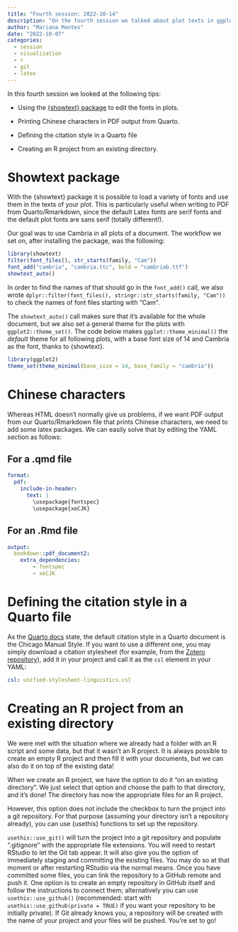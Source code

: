 ```yaml
---
title: "Fourth session: 2022-10-14"
description: "On the fourth session we talked about plot texts in ggplot and turning R projects into git repositories."
author: "Mariana Montes"
date: "2022-10-07"
categories:
  - session
  - visualization
  - r
  - git
  - latex
---
```


In this fourth session we looked at the following tips:

- Using the [{showtext} package](https://github.com/yixuan/showtext) to edit the fonts in plots.

- Printing Chinese characters in PDF output from Quarto.

- Defining the citation style in a Quarto file

- Creating an R project from an existing directory.

# Showtext package

With the {showtext} package it is possible to load a variety of fonts and use them in the texts of your plot. This is particularly useful when writing to PDF from Quarto/Rmarkdown, since the default Latex fonts are serif fonts and the default plot fonts are sans serif (totally different!).

Our goal was to use Cambria in all plots of a document. The workflow we set on, after installing the package, was the following:

```r
library(showtext)
filter(font_files(), str_starts(family, "Cam"))
font_add("cambria", "cambria.ttc", bold = "cambriab.ttf")
showtext_auto()
```

In order to find the names of that should go in the `font_add()` call, we also wrote `dplyr::filter(font_files(), stringr::str_starts(family, "Cam"))` to check the names of font files starting with "Cam".

The `showtext_auto()` call makes sure that it's available for the whole document, but we also set a general theme for the plots with `ggplot2::theme_set()`. The code below makes `ggplot::theme_minimal()` the *default* theme for all following plots, with a base font size of 14 and Cambria as the font, thanks to {showtext}.

```r
library(ggplot2)
theme_set(theme_minimal(base_size = 14, base_family = "cambria"))
```

# Chinese characters

Whereas HTML doesn't normally give us problems, if we want PDF output from our Quarto/Rmarkdown file that prints Chinese characters, we need to add some latex packages. We can easily solve that by editing the YAML section as follows:

::: {.panel-tabset}

## For a .qmd file

```yml
format:
  pdf:
    include-in-header: 
      text: |
        \usepackage{fontspec}
        \usepackage{xeCJK}
```

## For an .Rmd file
  
```yml
output:
  bookdown::pdf_document2:
    extra_dependencies:
        - fontspec
        - xeCJK
```
:::


# Defining the citation style in a Quarto file

As the [Quarto docs](https://quarto.org/docs/authoring/footnotes-and-citations.html#citation-style) state, the default citation style in a Quarto document is the Chicago Manual Style. If you want to use a different one, you may simply download a citation stylesheet (for example, from the [Zotero repository](https://www.zotero.org/styles?q=unified)), add it in your project and call it as the `csl` element in your YAML:

```yml
csl: unified-stylesheet-linguistics.csl
```
# Creating an R project from an existing directory

We were met with the situation where we already had a folder with an R script and some data, but that it wasn't an R project. It is always possible to create an empty R project and then fill it with your documents, but we can also do it on top of the existing data!

When we create an R project, we have the option to do it "on an existing directory". We just select that option and choose the path to that directory, and it's done! The directory has now the appropriate files for an R project.

However, this option does not include the checkbox to turn the project into a git repository. For that purpose (assuming your directory isn't a repository already), you can use {usethis} functions to set up the repository.

`usethis::use_git()` will turn the project into a git repository and populate ".gitignore" with the appropriate file extensions. You will need to restart RStudio to let the Git tab appear. It will also give you the option of immediately staging and committing the existing files. You may do so at that moment or after restarting RStudio via the normal means. Once you have committed some files, you can link the repository to a GitHub remote and push it. One option is to create an empty repository in GitHub itself and follow the instructions to connect them; alternatively you can use `usethis::use_github()` (recommended: start with `usethis::use_github(private = TRUE)` if you want your repository to be initially private). If Git already knows you, a repository will be created with the name of your project and your files will be pushed. You're set to go!
